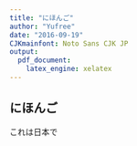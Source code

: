 ```yaml
---
title: "にほんご"
author: "Yufree"
date: "2016-09-19"
CJKmainfont: Noto Sans CJK JP
output: 
  pdf_document:
    latex_engine: xelatex
---
```


## にほんご

これは日本で